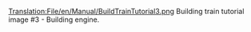[[Translation:File/en/Manual/BuildTrainTutorial3.png]]
Building train tutorial image #3 - Building engine.
